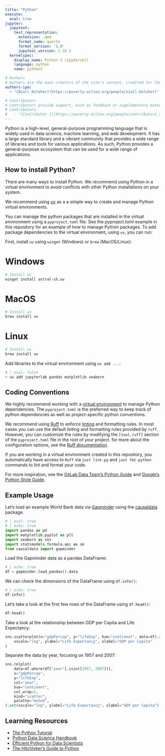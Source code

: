 ```yaml
---
title: "Python"
execute:
  eval: true
jupyter:
  jupytext:
    text_representation:
      extension: .qmd
      format_name: quarto
      format_version: '1.0'
      jupytext_version: 1.16.2
  kernelspec:
    display_name: Python 3 (ipykernel)
    language: python
    name: python3

# Authors
# Authors are the main creators of the site's content, credited for their work and responsible for its core development, including writing and editing.
authors-ipa:
  - "[Niall Keleher](https://poverty-action.org/people/niall-keleher)"

# Contributors
# Contributors provide support, such as feedback or supplementary materials for the site. They can also be responsible for updating/maintaining the site.
# contributors:
#   - "[Contributor 1](https://poverty-action.org/people/contributor1_name)"
---
```


:::{.custom-summary-block}

Python is a high-level, general-purpose programming language that is widely used in data
science, machine learning, and web development. It has a large standard library and a
vibrant community that provides a wide range of libraries and tools for various
applications. As such, Python provides a general-purpose ecosystem that can be used for
a wide range of applications.
:::

## How to install Python?

There are many ways to install Python. We recommend using Python in a virtual
environment to avoid conflicts with other Python installations on your system.

We recommend using [uv](https://docs.astral.sh/uv) as a a simple way to create and
manage Python virtual environments.

You can manage the python packages that are installed in the virtual
environment using a `pyproject.toml` file. See the pyproject.toml example in this
repository for an example of how to manage Python packages. To add package dependencies
to the virtual environment, using `uv`, you can run:

First, install `uv` using `winget` (Windows) or `brew` (MacOS/Linux):

::: {.panel-tabset group="OS"}

# Windows

```bash
# Install uv
winget install astral-sh.uv
```

# MacOS

```bash
# Install uv
brew install uv
```

# Linux

```bash
# Install uv
brew install uv
```

:::

Add libraries to the virtual environment using `uv add ...`:

```python
# | eval: false
> uv add jupyterlab pandas matplotlib seaborn
```

## Coding Conventions

We highly recommend working with a [virtual environment](../guides/venv.qmd) to manage
Python dependencies. The `pyproject.toml` is the preferred way to keep track of python
dependencies as well as project-specific python conventions.

We recommend using [Ruff](https://docs.astral.sh/ruff/) to enforce
[linting](<https://en.wikipedia.org/wiki/Lint_(software)>) and formatting rules. In most
cases you can use the default linting and formatting rules provided by `ruff`. However,
you can customize the rules by modifying the `[tool.ruff]` section of the
`pyproject.toml` file in the root of your project. for more about the configuration
options, see the [Ruff documentation](https://docs.astral.sh/ruff/configuration/).

If you are working in a virtual environment created in this repository, you automatically have
access to `Ruff` via  `just lint-py` and `just fmt-python` commands to lint and format your code.

For more inspiration, see the
[GitLab Data Team's Python Guide](https://handbook.gitlab.com/handbook/business-technology/data-team/platform/python-guide/)
and [Google's Python Style Guide](https://google.github.io/styleguide/pyguide.html).

## Example Usage

Let's load an example World Bank data via [Gapminder](https://www.gapminder.org/) using
the [causaldata](https://github.com/NickCH-K/causaldata) package.

```python
# | eval: true
# | echo: true
import pandas as pd
import matplotlib.pyplot as plt
import seaborn as sns
import statsmodels.formula.api as sm
from causaldata import gapminder
```

Load the Gapminder data as a pandas DataFrame:

```python
# | echo: true
df = gapminder.load_pandas().data
```

We can check the dimensions of the DataFrame using `df.info()`:

```python
# | echo: true
df.info()
```

Let's take a look at the first few rows of the DataFrame using `df.head()`:

```python
df.head()
```

Take a look at the relationship between GDP per Capita and Life Expectancy:

```python
sns.scatterplot(x="gdpPercap", y="lifeExp", hue="continent", data=df).set(
    xscale="log", ylabel="Life Expectancy", xlabel="GDP per Capita"
)
```

Separate the data by year, focusing on 1957 and 2007:

```python
sns.relplot(
    data=df.where(df["year"].isin([1957, 2007])),
    x="gdpPercap",
    y="lifeExp",
    col="year",
    hue="continent",
    col_wrap=1,
    kind="scatter",
    palette="muted",
).set(xscale="log", ylabel="Life Expectancy", xlabel="GDP per Capita")
```

## Learning Resources

- [The Python Tutorial](https://docs.python.org/3.12/tutorial/index.html)
- [Python Data Science Handbook](https://jakevdp.github.io/PythonDataScienceHandbook/)
- [Efficient Python for Data Scientists](https://khuyentran1401.github.io/Efficient_Python_tricks_and_tools_for_data_scientists/README.html)
- [The Hitchhiker's Guide to Python](https://docs.python-guide.org/)
